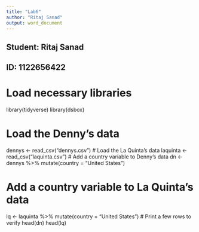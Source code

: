 ---
title: "Lab6"
author: "Ritaj Sanad"
output: word_document
---

## Student: Ritaj Sanad
## ID: 1122656422

# Load necessary libraries
library(tidyverse)
library(dsbox)

# Load the Denny's data
dennys <- read_csv("dennys.csv")
# Load the La Quinta's data
laquinta <- read_csv("laquinta.csv")
# Add a country variable to Denny's data
dn <- dennys %>%
mutate(country = "United States")

# Add a country variable to La Quinta's data
lq <- laquinta %>%
  mutate(country = "United States")
# Print a few rows to verify
head(dn)
head(lq)
